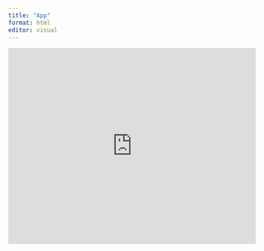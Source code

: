 ```yaml
---
title: "App"
format: html
editor: visual
---
```


<iframe height="400" width="100%" frameborder="no" src="https://eexvqn.shinyapps.io/myshinyapp/">

</iframe>
